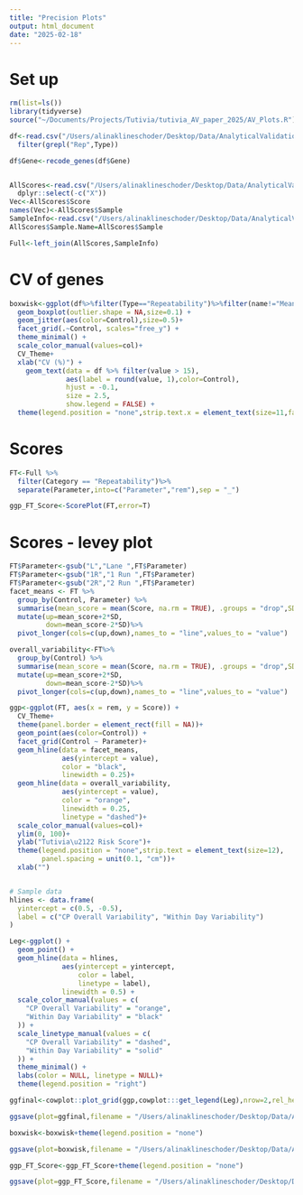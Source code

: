 ```yaml
---
title: "Precision Plots"
output: html_document
date: "2025-02-18"
---
```


# Set up
```r
rm(list=ls())
library(tidyverse)
source("~/Documents/Projects/Tutivia/tutivia_AV_paper_2025/AV_Plots.R")

df<-read.csv("/Users/alinaklineschoder/Desktop/Data/AnalyticalValidation/Data_AnalyticalValidation_Organized/CVs.csv")%>%
  filter(grepl("Rep",Type))

df$Gene<-recode_genes(df$Gene)


AllScores<-read.csv("/Users/alinaklineschoder/Desktop/Data/AnalyticalValidation/Data_AnalyticalValidation_Organized/FinalScores.csv")%>%
  dplyr::select(-c("X"))
Vec<-AllScores$Score
names(Vec)<-AllScores$Sample
SampleInfo<-read.csv("/Users/alinaklineschoder/Desktop/Data/AnalyticalValidation/AVSampleKey.csv")
AllScores$Sample.Name=AllScores$Sample

Full<-left_join(AllScores,SampleInfo)
```

# CV of genes
```r
boxwisk<-ggplot(df%>%filter(Type=="Repeatability")%>%filter(name!="Mean"), aes(x=value, y=Gene)) +
  geom_boxplot(outlier.shape = NA,size=0.1) +
  geom_jitter(aes(color=Control),size=0.5)+
  facet_grid(.~Control, scales="free_y") +
  theme_minimal() +
  scale_color_manual(values=col)+
  CV_Theme+
  xlab("CV (%)") +
    geom_text(data = df %>% filter(value > 15), 
              aes(label = round(value, 1),color=Control), 
              hjust = -0.1, 
              size = 2.5, 
              show.legend = FALSE) +
  theme(legend.position = "none",strip.text.x = element_text(size=11,face="bold"))+xlim(0,25)
```

# Scores
```r
FT<-Full %>% 
  filter(Category == "Repeatability")%>%
  separate(Parameter,into=c("Parameter","rem"),sep = "_")

ggp_FT_Score<-ScorePlot(FT,error=T)
```

# Scores - levey plot
```r
FT$Parameter<-gsub("L","Lane ",FT$Parameter)
FT$Parameter<-gsub("1R","1 Run ",FT$Parameter)
FT$Parameter<-gsub("2R","2 Run ",FT$Parameter)
facet_means <- FT %>%
  group_by(Control, Parameter) %>%
  summarise(mean_score = mean(Score, na.rm = TRUE), .groups = "drop",SD=sd(Score, na.rm = TRUE))%>%
  mutate(up=mean_score+2*SD,
         down=mean_score-2*SD)%>%
  pivot_longer(cols=c(up,down),names_to = "line",values_to = "value")

overall_variability<-FT%>%
  group_by(Control) %>%
  summarise(mean_score = mean(Score, na.rm = TRUE), .groups = "drop",SD=sd(Score, na.rm = TRUE))%>%
  mutate(up=mean_score+2*SD,
         down=mean_score-2*SD)%>%
  pivot_longer(cols=c(up,down),names_to = "line",values_to = "value")

ggp<-ggplot(FT, aes(x = rem, y = Score)) +
  CV_Theme+
  theme(panel.border = element_rect(fill = NA))+
  geom_point(aes(color=Control)) +
  facet_grid(Control ~ Parameter)+
  geom_hline(data = facet_means,
             aes(yintercept = value),
             color = "black",
             linewidth = 0.25)+
  geom_hline(data = overall_variability,
             aes(yintercept = value),
             color = "orange",
             linewidth = 0.25,
             linetype = "dashed")+
  scale_color_manual(values=col)+
  ylim(0, 100)+
  ylab("Tutivia\u2122 Risk Score")+
  theme(legend.position = "none",strip.text = element_text(size=12),
        panel.spacing = unit(0.1, "cm"))+
  xlab("")


# Sample data
hlines <- data.frame(
  yintercept = c(0.5, -0.5),
  label = c("CP Overall Variability", "Within Day Variability")
)

Leg<-ggplot() +
  geom_point() +
  geom_hline(data = hlines, 
             aes(yintercept = yintercept, 
                 color = label, 
                 linetype = label),
             linewidth = 0.5) +
  scale_color_manual(values = c(
    "CP Overall Variability" = "orange",
    "Within Day Variability" = "black"
  )) +
  scale_linetype_manual(values = c(
    "CP Overall Variability" = "dashed",
    "Within Day Variability" = "solid"
  )) +
  theme_minimal() +
  labs(color = NULL, linetype = NULL)+
  theme(legend.position = "right")

ggfinal<-cowplot::plot_grid(ggp,cowplot:::get_legend(Leg),nrow=2,rel_heights = c(1,0.1))

ggsave(plot=ggfinal,filename = "/Users/alinaklineschoder/Desktop/Data/AnalyticalValidation/Data_AnalyticalValidation_Organized/Figures/Precision_P3.png",bg="white",width = 10,height = 8)
```




```r
boxwisk<-boxwisk+theme(legend.position = "none")

ggsave(plot=boxwisk,filename = "/Users/alinaklineschoder/Desktop/Data/AnalyticalValidation/Data_AnalyticalValidation_Organized/Figures/Precision_P1.png",bg="white",width = 8,height = 5)

ggp_FT_Score<-ggp_FT_Score+theme(legend.position = "none")

ggsave(plot=ggp_FT_Score,filename = "/Users/alinaklineschoder/Desktop/Data/AnalyticalValidation/Data_AnalyticalValidation_Organized/Figures/Precision_P2.png",bg="white",width = 10,height = 5)
```




